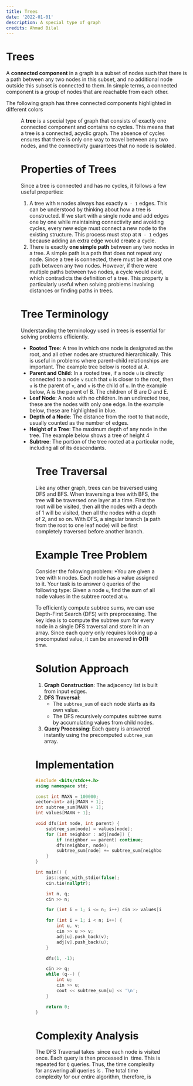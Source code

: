 ```yaml
---
title: Trees
date: '2022-01-01'
description: A special type of graph
credits: Ahmad Bilal
---
```



# Trees  

A **connected component** in a graph is a subset of nodes such that there is a path between any two nodes in this subset, and no additional node outside this subset is connected to them. In simple terms, a connected component is a group of nodes that are reachable from each other.  

The following graph has three connected components highlighted in different colors

<Figure src='/guide_images/cc.png' classExtensions='w-1/2' />

A **tree** is a special type of graph that consists of exactly one connected component and contains no cycles. This means that a tree is a connected, acyclic graph. The absence of cycles ensures that there is only one way to travel between any two nodes, and the connectivity guarantees that no node is isolated.  

# Properties of Trees  

Since a tree is connected and has no cycles, it follows a few useful properties:

1. A tree with `N` nodes always has exactly `N - 1` edges. This can be understood by thinking about how a tree is constructed. If we start with a single node and add edges one by one while maintaining connectivity and avoiding cycles, every new edge must connect a new node to the existing structure. This process must stop at `N - 1` edges because adding an extra edge would create a cycle.  
2. There is exactly **one simple path** between any two nodes in a tree. A simple path is a path that does not repeat any node. Since a tree is connected, there must be at least one path between any two nodes. However, if there were multiple paths between two nodes, a cycle would exist, which contradicts the definition of a tree. This property is particularly useful when solving problems involving distances or finding paths in trees.  


# Tree Terminology  

Understanding the terminology used in trees is essential for solving problems efficiently.  

- **Rooted Tree**: A tree in which one node is designated as the root, and all other nodes are structured hierarchically. This is useful in problems where parent-child relationships are important.  The example tree below is rooted at A.
- **Parent and Child**: In a rooted tree, if a node `u` is directly connected to a node `v` such that `u` is closer to the root, then `u` is the parent of `v`, and `v` is the child of `u`.  In the example below, A is the parent of B. The children of B are D and  E. 
- **Leaf Node**: A node with no children. In an undirected tree, these are the nodes with only one edge.  In the example below, these are highlighted in blue.
- **Depth of a Node**: The distance from the root to that node, usually counted as the number of edges.  
- **Height of a Tree**: The maximum depth of any node in the tree.  The example below shows a tree of height 4
- **Subtree**: The portion of the tree rooted at a particular node, including all of its descendants.  


<Figure src='/guide_images/tree.png' classExtensions='w-1/2' />

# Tree Traversal

Like any other graph, trees can be traversed using DFS and BFS. When traversing a tree with BFS, the tree will be traversed one layer at a time. First the root will be visited, then all the nodes with a depth of 1 will be visited, then all the nodes with a depth of 2, and so on. With DFS, a singular branch (a path from the root to one leaf node) will be first completely traversed before another branch. 


# Example Tree Problem

Consider the following problem:
*You are given a tree with `N` nodes. Each node has a value assigned to it. Your task is to answer `Q` queries of the following type: Given a node `u`, find the sum of all node values in the subtree rooted at `u`.

To efficiently compute subtree sums, we can use Depth-First Search (DFS) with preprocessing. The key idea is to compute the subtree sum for every node in a single DFS traversal and store it in an array. Since each query only requires looking up a precomputed value, it can be answered in **O(1)** time.  

# Solution Approach  

1. **Graph Construction**: The adjacency list is built from input edges.  
2. **DFS Traversal**:  
   - The `subtree_sum` of each node starts as its own value.  
   - The DFS recursively computes subtree sums by accumulating values from child nodes.  
3. **Query Processing**: Each query is answered instantly using the precomputed `subtree_sum` array.  

# Implementation  

```cpp
#include <bits/stdc++.h>
using namespace std;

const int MAXN = 100000;
vector<int> adj[MAXN + 1]; 
int subtree_sum[MAXN + 1];  
int values[MAXN + 1];  

void dfs(int node, int parent) {
    subtree_sum[node] = values[node];  
    for (int neighbor : adj[node]) {
        if (neighbor == parent) continue;  
        dfs(neighbor, node);
        subtree_sum[node] += subtree_sum[neighbor];  
    }
}

int main() {
    ios::sync_with_stdio(false);
    cin.tie(nullptr);

    int n, q;
    cin >> n;

    for (int i = 1; i <= n; i++) cin >> values[i];  

    for (int i = 1; i < n; i++) {
        int u, v;
        cin >> u >> v;
        adj[u].push_back(v);
        adj[v].push_back(u);
    }

    dfs(1, -1);  

    cin >> q;
    while (q--) {
        int u;
        cin >> u;
        cout << subtree_sum[u] << '\n';
    }

    return 0;
}
```


# Complexity Analysis  

The DFS Traversal takes <Math inline>O(N)</Math> since each node is visited once. Each query is then processed in <Math inline>O(1)</Math> time. This is repeated for `Q` queries. Thus, the time complexity for answering all queries is <Math inline>O(Q)</Math>. The total time complexity for our entire algorithm, therefore, is <Math inline>O(N+!)</Math>
